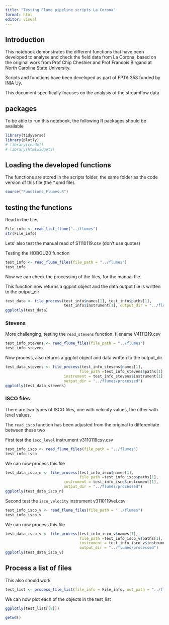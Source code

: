 ```yaml
---
title: "Testing Flume pipeline scripts La Corona"
format: html
editor: visual
---
```


## Introduction

This notebook demonstrates the different functions that have been developed to analyse and check the field data from La Corona, based on the original work from Prof Chip Cheshier and Prof Francois Birgand at North Carolina State University.

Scripts and functions have been developed as part of FPTA 358 funded by INIA Uy.

This document specifically focuses on the analysis of the streamflow data

## packages

To be able to run this notebook, the following R packages should be available

```r
library(tidyverse) 
library(plotly) 
# library(readxl) 
# library(htmlwidgets)
```

## Loading the developed functions

The functions are stored in the scripts folder, the same folder as the code version of this file (the \*.qmd file).

```r
source("Functions_Flumes.R") 
```

## testing the functions

Read in the files

```r
File_info <- read_list_flume("../flumes")
str(File_info)
```

Lets' also test the manual read of S1110119.csv (don't use quotes)

Testing the HOBOU20 function

```r
test_info <- read_flume_files(file_path = "../flumes")
test_info
```

Now we can check the processing of the files, for the manual file.

This function now returns a ggplot object and the data output file is written to the output_dir

```r
test_data <- file_process(test_info$names[1], test_info$paths[1],
                          test_info$instrument[1], output_dir = "../flumes/processed")
ggplotly(test_data)
```

### Stevens

More challenging, testing the `read_stevens` function: filename V4111219.csv

```r
test_info_stevens <- read_flume_files(file_path = "../flumes")
test_info_stevens
```

Now process, also returns a ggplot object and data written to the output_dir

```r
test_data_stevens <- file_process(test_info_stevens$names[1], 
                                 file_path =test_info_stevens$paths[1],
                          instrument = test_info_stevens$instrument[1], 
                          output_dir = "../flumes/processed")
ggplotly(test_data_stevens)
```

### ISCO files

There are two types of ISCO files, one with velocity values, the other with level values.

The `read_isco` function has been adjusted from the original to differentiate between these two

First test the `isco_level` instrument v3110119csv.csv

```r
test_info_isco <- read_flume_files(file_path = "../flumes")
test_info_isco
```

We can now process this file

```r
test_data_isco_n <- file_process(test_info_isco$names[1], 
                                 file_path =test_info_isco$paths[1],
                          instrument = test_info_isco$instrument[1], 
                          output_dir = "../flumes/processed")
ggplotly(test_data_isco_n)

```

Second test the `isco_velocity` instrument v3110119vel.csv

```r
test_info_isco_v <- read_flume_files(file_path = "../flumes") 
test_info_isco_v
```

We can now process this file

```r
test_data_isco_v <- file_process(test_info_isco_v$names[1],
                                 file_path =test_info_isco_v$paths[1],
                                 instrument = test_info_isco_v$instrument[1],
                                 output_dir = "../flumes/processed") 
ggplotly(test_data_isco_v) 
```

## Process a list of files

This also should work

```r
test_list <- process_file_list(file_info = File_info, out_path = "../flumes/processed")

```

We can now plot each of the objects in the test_list

```r
ggplotly(test_list[[8]])
```

```r
getwd()
```
